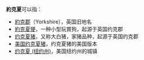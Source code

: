 '''約克夏'''可以指：

*[[約克郡|約克郡]]（Yorkshire），英国旧地名
*[[約克夏㹴|約克夏㹴]]，一种小型玩賞狗，起源于英国约克郡
*[[约克夏猪|约克夏猪]]，又称大白猪，家猪品种，起源于英国约克郡
*[[美国约克夏猪|美国约克夏猪]]，约克夏猪的美国版本
*[[约克夏_(纽约州)|约克夏 (纽约州)]]，美国纽约州的城镇

{{Disambig|Cat=三字消歧义}}